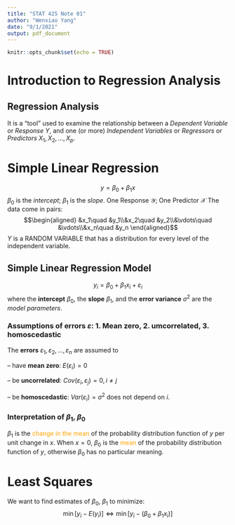 ```yaml
---
title: "STAT 425 Note 01"
author: "Wenxiao Yang"
date: "9/1/2021"
output: pdf_document
---
```


```r
knitr::opts_chunk$set(echo = TRUE)
```












# Introduction to Regression Analysis
## Regression Analysis
It is a “tool” used to examine the relationship between
a *Dependent Variable* or *Response* $Y$, and
one (or more) *Independent Variables* or *Regressors* or *Predictors* $X_1 ,X_2 ,...,X_p$.

# Simple Linear Regression
$$y=\beta_0+\beta_1 x$$
$\beta_0$ is the *intercept*; $\beta_1$ is the *slope*.
One Response $\mathcal{Y}$; One Predictor $\mathcal{X}$
The data come in pairs:
$$\begin{aligned}
&x_1\quad &y_1\\&x_2\quad &y_2\\&\vdots\quad &\vdots\\&x_n\quad &y_n
\end{aligned}$$
$Y$ is a RANDOM VARIABLE that has a distribution for every level of the independent variable.

## Simple Linear Regression Model
$$y_i=\beta_0+\beta_1 x_i+\varepsilon_i $$
where the **intercept** $\beta_0$, the **slope** $\beta_1$, and the **error variance** $\sigma^2$ are the *model parameters*.


### Assumptions of errors $\varepsilon$: 1. Mean zero, 2. umcorrelated, 3. homoscedastic
The **errors** $\varepsilon_1 , \varepsilon_2 , . . . , \varepsilon_n$ are assumed to

– have **mean zero**: $E(\varepsilon_i ) = 0$

– be **uncorrelated**: $Cov(\varepsilon_ i , \varepsilon_ j ) = 0, i \neq j$

– be **homoscedastic**: $Var(\varepsilon_i ) = \sigma^ 2$ does not depend on $i$.

### Interpretation of $\beta_1$, $\beta_0$
$\beta_1$ is the <font color=orange>change in the mean</font> of the probability distribution function of $y$ per unit change in $x$.
When $x=0$, $\beta_0$ is the <font color=orange>mean</font> of the probability distribution function of $y$, otherwise $\beta_0$ has no particular meaning.

# Least Squares
We want to find estimates of $\beta_0$, $\beta_1$ to minimize:
$$\min [y_i-E(y_i)]\Leftrightarrow \min [y_i-(\beta_0+\beta_1 x_i)]$$